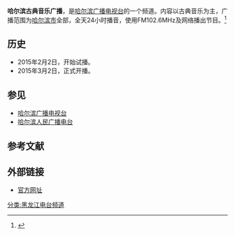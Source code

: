 {{expand|time=2015-05-10T15:01:54+00:00}}
{{广播电台
| 電臺名稱= 哈尔滨古典音乐广播
| 英文名稱= Harbin Classical Music Radio
| 原文名称= 
| 電臺圖片檔案= 
| 電臺圖片尺寸=  
| 電臺圖片名稱=
| 通称= 
| 缩写=  
| 所屬國家= {{PRC}}
| 總部所在= [[黑龙江省|黑龙江省]][[哈尔滨市|哈尔滨市]]
| 播放地區= [[黑龙江省|黑龙江省]][[哈尔滨市|哈尔滨市]]
| 開播日期= 2015年3月2日
| 停播日期= 
| 電臺呼號= 
| 类型= 古典音乐
| 宗教= 
| 主要语言= [[普通话|普通话]]
| 使用频段= 102.6MHz
| 電臺口號=
| 隶属= [[哈尔滨广播电视台|哈尔滨广播电视台]]
| 擁有者=
| 持股者=
| 董事长=  
| 前電臺名稱=  
| 被取代名稱= 
| 前頻道呼號= 
| 被取代呼號= 
| 集團同類頻道= 
| 重播服務頻道= 
| 電臺官方網站= http://www.hrbradio.com/ 
| 備註=
}}

'''哈尔滨古典音乐广播'''，是[[哈尔滨广播电视台|哈尔滨广播电视台]]的一个频道。内容以古典音乐为主，广播范围为[[哈尔滨市|哈尔滨市]]全部，全天24小时播音，使用FM102.6MHz及网络播出节目。<ref>{{cite web |url=http://www.harbin.gov.cn/info/news/index/detail/403152.htm |title=存档副本 |accessdate=2015-05-10 |deadurl=yes |archiveurl=https://web.archive.org/web/20150518081039/http://www.harbin.gov.cn/info/news/index/detail/403152.htm |archivedate=2015-05-18 }}</ref>

==历史==
*2015年2月2日，开始试播。
*2015年3月2日，正式开播。

==参见==
*[[哈尔滨广播电视台|哈尔滨广播电视台]]
*[[哈尔滨人民广播电台|哈尔滨人民广播电台]]


==参考文献==
{{reflist}}

==外部链接==
*[https://web.archive.org/web/20150512162449/http://www.hrbradio.com/ 官方网址]
{{哈尔滨市广播电台}}

[[分类:黑龙江电台频道|分类:黑龙江电台频道]]
